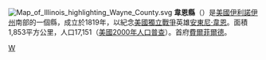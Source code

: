 {{Otheruses|韋恩縣|subject=美國伊利諾伊州的一個縣|other=同名的縣}}

{{coord|38.43|-88.42|display=title|type:adm2_region:US-IL_source:UScensus1990}}

[[File:Map_of_Illinois_highlighting_Wayne_County.svg|right]]
'''韋恩縣'''（{{lang-en|Wayne County}}）是[[美國|美國]][[伊利諾伊州|伊利諾伊州]]南部的一個縣，成立於1819年，以紀念[[美國獨立戰爭|美國獨立戰爭]]英雄[[安東尼·韋恩|安東尼·韋恩]]。面積1,853平方公里，人口17,151（[[美國2000年人口普查|美國2000年人口普查]]）。首府[[費爾菲爾德_(伊利諾伊州)|費爾菲爾德]]。

{{伊利诺伊州}}
{{韋恩縣 (伊利諾伊州)}}

[[Category:伊利諾州行政區劃|W]]